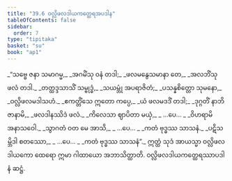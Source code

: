 ```yaml
---
title: "39.6 ဝလ္လိဖလဒါယကတ္ထေရအပဒါန"
tableOfContents: false
sidebar:
  order: 7
type: "tipitaka"
basket: "su"
book: "ap1"
---
```



<DynamicBreadcrumb />

<Division number="31" book="ap1">

<Paragraph number="4217" type="verses" book="ap1">
_“သဗ္ဗေ ဇနာ သမာဂမ္မ,_  
_အဂမိံသု ဝနံ တဒါ;_  
_ဖလမနွေသမာနာ တေ,_  
_အလဘိံသု ဖလံ တဒါ._  

</Paragraph>

</Division>
<Division number="32" book="ap1">

<Paragraph number="4218" type="verses" book="ap1">
_တတ္ထဒ္ဒသာသိံ သမ္ဗုဒ္ဓံ,_  
_သယမ္ဘုံ အပရာဇိတံ;_  
_ပသန္နစိတ္တော သုမနော,_  
_ဝလ္လိဖလမဒါသဟံ._  

</Paragraph>

</Division>
<Division number="33" book="ap1">

<Paragraph number="4219" type="verses" book="ap1">
_ဧကတ္တိံသေ ဣတော ကပ္ပေ,_  
_ယံ ဖလမဒဒိံ တဒါ;_  
_ဒုဂ္ဂတိံ နာဘိဇာနာမိ,_  
_ဖလဒါနဿိဒံ ဖလံ._  

</Paragraph>

</Division>
<Division number="34" book="ap1">

<Paragraph number="4220" type="verses" book="ap1">
_ကိလေသာ ဈာပိတာ မယှံ,_  
_ …ပေ… _  
_ဝိဟရာမိ အနာသဝေါ._  

</Paragraph>

</Division>
<Division number="35" book="ap1">

<Paragraph number="4221" type="verses" book="ap1">
_သွာဂတံ ဝတ မေ အာသိ,_  
_ …ပေ… _  
_ကတံ ဗုဒ္ဓဿ သာသနံ._  

</Paragraph>

</Division>
<Division number="36" book="ap1">

<Paragraph number="4222" type="verses" book="ap1">
_ပဋိသမ္ဘိဒါ စတဿော,_  
_ …ပေ… _  
_ကတံ ဗုဒ္ဓဿ သာသနံ”._  

</Paragraph>

<Paragraph number="4223" book="ap1">
ဣတ္ထံ သုဒံ အာယသ္မာ ဝလ္လိဖလဒါယကော ထေရော ဣမာ ဂါထာယော အဘာသိတ္ထာတိ.

</Paragraph>
</Division>

<Paragraph number="4224" type="center" book="ap1">
ဝလ္လိဖလဒါယကတ္ထေရဿာပဒါနံ ဆဋ္ဌံ.
</Paragraph>